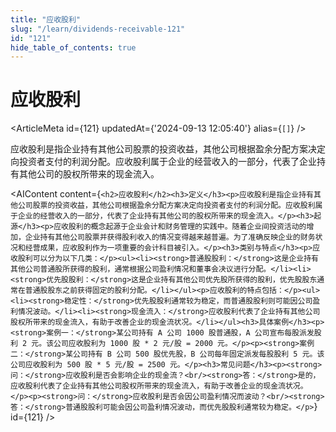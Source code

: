 ```yaml
---
title: "应收股利"
slug: "/learn/dividends-receivable-121"
id: "121"
hide_table_of_contents: true
---
```



# 应收股利

<ArticleMeta id={121} updatedAt={'2024-09-13 12:05:40'} alias={`[]`} />
<div className='border-solid border-b border-t-0 my-4 border-[var(--ifm-color-gray-300)]' />

应收股利是指企业持有其他公司股票的投资收益，其他公司根据盈余分配方案决定向投资者支付的利润分配。应收股利属于企业的经营收入的一部分，代表了企业持有其他公司的股权所带来的现金流入。

<AIContent content={`<h2>应收股利</h2><h3>定义</h3><p>应收股利是指企业持有其他公司股票的投资收益，其他公司根据盈余分配方案决定向投资者支付的利润分配。应收股利属于企业的经营收入的一部分，代表了企业持有其他公司的股权所带来的现金流入。</p><h3>起源</h3><p>应收股利的概念起源于企业会计和财务管理的实践中。随着企业间投资活动的增加，企业持有其他公司股票并获得股利收入的情况变得越来越普遍。为了准确反映企业的财务状况和经营成果，应收股利作为一项重要的会计科目被引入。</p><h3>类别与特点</h3><p>应收股利可以分为以下几类：</p><ul><li><strong>普通股股利：</strong>这是企业持有其他公司普通股所获得的股利，通常根据公司盈利情况和董事会决议进行分配。</li><li><strong>优先股股利：</strong>这是企业持有其他公司优先股所获得的股利，优先股股东通常在普通股股东之前获得固定的股利分配。</li></ul><p>应收股利的特点包括：</p><ul><li><strong>稳定性：</strong>优先股股利通常较为稳定，而普通股股利则可能因公司盈利情况波动。</li><li><strong>现金流入：</strong>应收股利代表了企业持有其他公司股权所带来的现金流入，有助于改善企业的现金流状况。</li></ul><h3>具体案例</h3><p><strong>案例一：</strong>某公司持有 A 公司 1000 股普通股，A 公司宣布每股派发股利 2 元。该公司应收股利为 1000 股 * 2 元/股 = 2000 元。</p><p><strong>案例二：</strong>某公司持有 B 公司 500 股优先股，B 公司每年固定派发每股股利 5 元。该公司应收股利为 500 股 * 5 元/股 = 2500 元。</p><h3>常见问题</h3><p><strong>问：</strong>应收股利是否会影响企业的现金流？<br/><strong>答：</strong>是的，应收股利代表了企业持有其他公司股权所带来的现金流入，有助于改善企业的现金流状况。</p><p><strong>问：</strong>应收股利是否会因公司盈利情况而波动？<br/><strong>答：</strong>普通股股利可能会因公司盈利情况波动，而优先股股利通常较为稳定。</p>`} id={121} />
